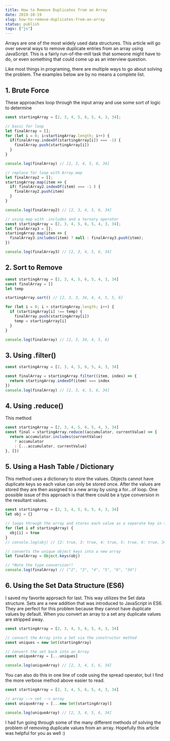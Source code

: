 ```yaml
---
title: How to Remove Duplicates from an Array
date: 2019-10-19
slug: how-to-remove-duplicates-from-an-array
status: publish
tags: ["js"]
---
```


Arrays are one of the most widely used data structures. This article will go over several ways to remove duplicate entries from an array using JavaScript. This is a fairly run-of-the-mill task that someone might have to do, or even something that could come up as an interview question.

Like most things in programing, there are multiple ways to go about solving the problem. The examples below are by no means a complete list.

## 1. Brute Force

These approaches loop through the input array and use some sort of logic to determine

```js
const startingArray = [2, 3, 4, 5, 6, 5, 4, 3, 34];

// basic for loop
let finalArray = [];
for (let i = 0; i<startingArray.length; i++) {
  if(finalArray.indexOf(startingArray[i]) === -1) {
    finalArray.push(startingArray[i])
  }
}

console.log(finalArray) // [2, 3, 4, 5, 6, 34]

// replace for loop with Array.map
let finalArray2 = [];
startingArray.map(item => {
  if( finalArray2.indexOf(item) === -1 ) {
    finalArray2.push(item)
  }
}

console.log(finalArray2) // [2, 3, 4, 5, 6, 34]

// using map with .includes and a ternary operator
const startingArray = [2, 3, 4, 5, 6, 5, 4, 3, 34];
let finalArray3 = [];
startingArray.map(item => {
  finalArray3.includes(item) ? null : finalArray3.push(item);
})

console.log(finalArray3) // [2, 3, 4, 5, 6, 34]
```

## 2. Sort to Remove

```js
const startingArray = [2, 3, 4, 5, 6, 5, 4, 3, 34]
const finalArray = []
let temp

startingArray.sort() // [2, 3, 3, 34, 4, 4, 5, 5, 6]

for (let i = 0; i < startingArray.length; i++) {
  if (startingArray[i] !== temp) {
    finalArray.push(startingArray[i])
    temp = startingArray[i]
  }
}

console.log(finalArray) // [2, 3, 34, 4, 5, 6]
```

## 3. Using .filter()

```js
const startingArray = [2, 3, 4, 5, 6, 5, 4, 3, 34]

const finalArray = startingArray.filter((item, index) => {
  return startingArray.indexOf(item) === index
})
console.log(finalArray) // [2, 3, 4, 5, 6, 34]
```

## 4. Using .reduce()

This method

```js
const startingArray = [2, 3, 4, 5, 6, 5, 4, 3, 34]
const final = startingArray.reduce((accumulator, currentValue) => {
  return accumulator.includes(currentValue)
    ? accumulator
    : [...accumulator, currentValue]
}, [])
```

## 5. Using a Hash Table / Dictionary

This method uses a dictionary to store the values. Objects cannot have duplicate keys so each value can only be stored once. After the values are stored they are then assigned to a new array by using a for...of loop. One possible issue of this approach is that there could be a type conversion in the resultant values.

```js
const startingArray = [2, 3, 4, 5, 6, 5, 4, 3, 34]
let obj = {}

// loops through the array and stores each value as a separate key in the obj
for (let i of startingArray) {
  obj[i] = true
}
// console.log(obj) // {2: true, 3: true, 4: true, 5: true, 6: true, 34: true}

// converts the unique object keys into a new array
let finalArray = Object.keys(obj)

// *Note the type conversion!!
console.log(finalArray) // ["2", "3", "4", "5", "6", "34"]
```

## 6. Using the Set Data Structure (ES6)

I saved my favorite approach for last. This way utilizes the Set data structure. Sets are a new addition that was introduced to JavaScript in ES6. They are perfect for this problem because they cannot have duplicate values by default. When you convert an array to a set any duplicate values are stripped away.

```js
const startingArray = [2, 3, 4, 5, 6, 5, 4, 3, 34]

// convert the Array into a Set via the constructor method
const uniques = new Set(startingArray)

// convert the set back into an Array
const uniqueArray = [...uniques]

console.log(uniqueArray) // [2, 3, 4, 5, 6, 34]
```

You can also do this in one line of code using the spread operator, but I find the more verbose method above easier to read.

```js
const startingArray = [2, 3, 4, 5, 6, 5, 4, 3, 34]

// array --> set --> array
const uniqueArray = [...new Set(startingArray)]

console.log(uniqueArray) // [2, 3, 4, 5, 6, 34]
```

I had fun going through some of the many different methods of solving the problem of removing duplicate values from an array. Hopefully this article was helpful for you as well :)
